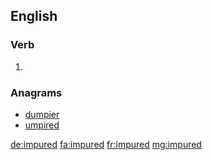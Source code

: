 ==English==

===Verb===
{{head|en|verb form}}

# {{en-past of|impure}}

===Anagrams===
* [[dumpier#English|dumpier]]
* [[umpired#English|umpired]]

[[de:impured]]
[[fa:impured]]
[[fr:impured]]
[[mg:impured]]